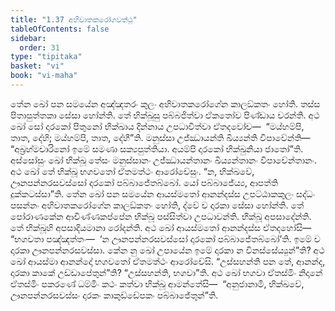```yaml
---
title: "1.37 අහිවාතකරෝගවත්ථු"
tableOfContents: false
sidebar:
  order: 31
type: "tipitaka"
basket: "vi"
book: "vi-maha"
---
```



<DynamicBreadcrumb />

<Division number="100" book="vi-maha">

<Paragraph number="440" book="vi-maha">
තේන ඛෝ පන සමයේන අඤ්ඤතරං කුලං අහිවාතකරෝගේන කාලඞ්කතං හෝති. තස්ස පිතාපුත්තකා සේසා හෝන්ති. තේ භික්ඛූසු පබ්බජිත්වා ඒකතෝව පිණ්ඩාය චරන්ති. අථ ඛෝ සෝ දාරකෝ පිතුනෝ භික්ඛාය දින්නාය උපධාවිත්වා ඒතදවෝච—  “මය්හම්පි, තාත, දේහි; මය්හම්පි, තාත, දේහී”ති. මනුස්සා උජ්ඣායන්ති ඛිය්‍යන්ති විපාචේන්ති—  “අබ්‍රහ්මචාරිනෝ ඉමේ සමණා සක්‍යපුත්තියා. අයම්පි දාරකෝ භික්ඛුනියා ජාතෝ”ති. අස්සෝසුං ඛෝ භික්ඛූ තේසං මනුස්සානං උජ්ඣායන්තානං ඛිය්‍යන්තානං විපාචේන්තානං. අථ ඛෝ තේ භික්ඛූ භගවතෝ ඒතමත්ථං ආරෝචේසුං. “න, භික්ඛවේ, ඌනපන්නරසවස්සෝ දාරකෝ පබ්බාජේතබ්බෝ. යෝ පබ්බාජේය්‍ය, ආපත්ති දුක්කටස්සා”ති.
</Paragraph>

<Paragraph number="441" book="vi-maha">
තේන ඛෝ පන සමයේන ආයස්මතෝ ආනන්දස්ස උපට්ඨාකකුලං සද්ධං පසන්නං අහිවාතකරෝගේන කාලඞ්කතං හෝති, ද්වේ ච දාරකා සේසා හෝන්ති. තේ පෝරාණකේන ආචිණ්ණකප්පේන භික්ඛූ පස්සිත්වා උපධාවන්ති. භික්ඛූ අපසාදේන්ති. තේ භික්ඛූහි අපසාදියමානා රෝදන්ති. අථ ඛෝ ආයස්මතෝ ආනන්දස්ස ඒතදහෝසි—  “භගවතා පඤ්ඤත්තං—  ‘න ඌනපන්නරසවස්සෝ දාරකෝ පබ්බාජේතබ්බෝ’ති. ඉමේ ච දාරකා ඌනපන්නරසවස්සා. කේන නු ඛෝ උපායේන ඉමේ දාරකා න විනස්සේය්‍යුන්”ති? අථ ඛෝ ආයස්මා ආනන්දෝ භගවතෝ ඒතමත්ථං ආරෝචේසි. “උස්සහන්ති පන තේ, ආනන්ද, දාරකා කාකේ උඩ්ඩාපේතුන්”ති? “උස්සහන්ති, භගවා”ති. අථ ඛෝ භගවා ඒතස්මිං නිදානේ ඒතස්මිං පකරණේ ධම්මිං කථං කත්වා භික්ඛූ ආමන්තේසි—  “අනුජානාමි, භික්ඛවේ, ඌනපන්නරසවස්සං දාරකං කාකුඩ්ඩේපකං පබ්බාජේතුන්”ති.
</Paragraph>
</Division>